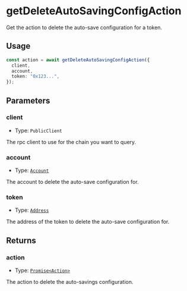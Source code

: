 # getDeleteAutoSavingConfigAction

Get the action to delete the auto-save configuration for a token.

## Usage

```typescript copy
const action = await getDeleteAutoSavingConfigAction({
  client,
  account,
  token: "0x123...",
});
```

## Parameters

### client

- Type: `PublicClient`

The rpc client to use for the chain you want to query.

### account

- Type: [`Account`](/module-sdk/glossary/types#account)

The account to delete the auto-save configuration for.

### token

- Type: [`Address`](https://viem.sh/docs/glossary/types#address)

The address of the token to delete the auto-save configuration for.

## Returns

### action

- Type: [`Promise<Action>`](/module-sdk/glossary/types#action)

The action to delete the auto-savings configuration.
